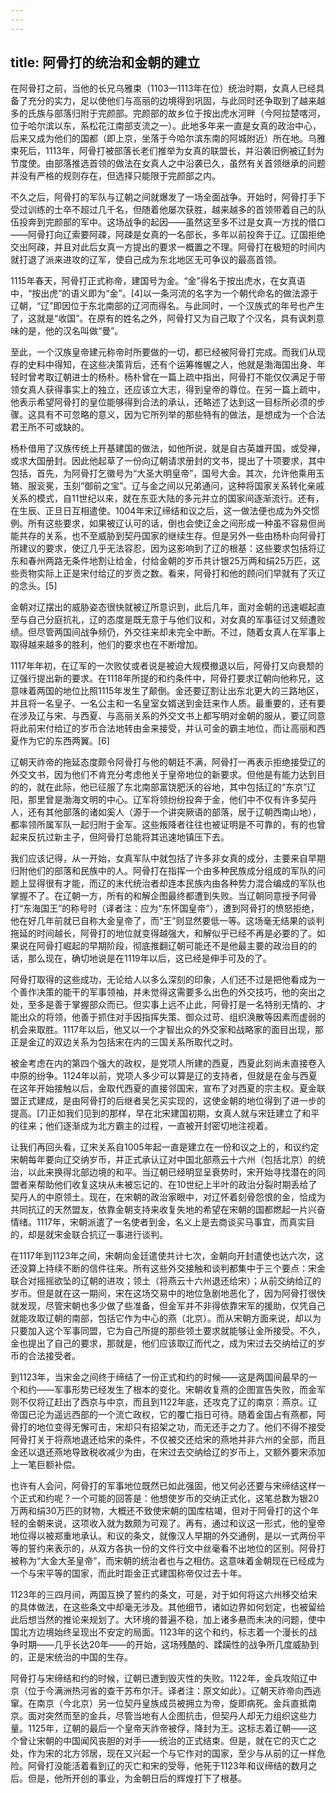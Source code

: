 ```yaml
---
---
---
```

title: 阿骨打的统治和金朝的建立
---



在阿骨打之前，当他的长兄乌雅束（1103—1113年在位）统治时期，女真人已经具备了充分的实力，足以使他们与高丽的边境得到巩固，与此同时还争取到了越来越多的氏族与部落归附于完颜部。完颜部的故乡位于按出虎水河畔（今阿拉楚喀河，位于哈尔滨以东，系松花江南部支流之一）。此地多年来一直是女真的政治中心，后来又成为他们的国都（即上京，坐落于今哈尔滨东南的阿城附近）所在地。乌雅束死后，1113年，阿骨打被部落长老们推举为女真的联盟长，并沿袭旧例被辽封为节度使。由部落推选首领的做法在女真人之中沿袭已久，虽然有关首领继承的问题并没有严格的规则存在，但选择只能限于完颜部之内。

不久之后，阿骨打的军队与辽朝之间就爆发了一场全面战争。开始时，阿骨打手下受过训练的士卒不超过几千名，但随着他屡次获胜，越来越多的首领带着自己的队伍投奔到完颜部的军中。这场战争的起因——虽然这至多不过是女真一方找的借口——阿骨打向辽索要阿疎，阿疎是女真的一名部长，多年以前投奔于辽。辽国拒绝交出阿疎，并且对此后女真一方提出的要求一概置之不理。阿骨打在极短的时间内就打退了派来进攻的辽军，使自己成为东北地区无可争议的最高首领。

1115年春天，阿骨打正式称帝，建国号为金。“金”得名于按出虎水，在女真语中，“按出虎”的语义即为“金”。[4]以一条河流的名字为一个朝代命名的做法源于辽朝，“辽”即因位于东北南部的辽河而得名。与此同时，一个汉族式的年号也产生了，这就是“收国”。在原有的姓名之外，阿骨打又为自己取了个汉名，具有讽刺意味的是，他的汉名叫做“曼”。

至此，一个汉族皇帝建元称帝时所要做的一切，都已经被阿骨打完成。而我们从现存的史料中得知，在这些决策背后，还有个运筹帷幄之人，他就是渤海国出身、年轻时曾考取辽朝进士的杨朴。杨朴曾在一篇上疏中指出，阿骨打不能仅仅满足于带领女真人获得事实上的独立，还应该立大志，得到皇帝的尊位。在另一篇上疏中，他表示希望阿骨打的皇位能够得到合法的承认，还略述了达到这一目标所必须的步骤。这具有不可忽略的意义，因为它所列举的那些特有的做法，是想成为一个合法君王所不可或缺的。

杨朴借用了汉族传统上开基建国的做法，如他所说，就是自古英雄开国，或受禅，或求大国册封。因此他起草了一份向辽朝请求册封的文书，提出了十项要求，其中包括，首先，为阿骨打乞徽号为“大圣大明皇帝”，国号大金。其次，允许他乘用玉辂、服衮冕，玉刻“御前之宝”。辽与金之间以兄弟通问，这种将国家关系转化亲戚关系的模式，自11世纪以来，就在东亚大陆的多元并立的国家间逐渐流行。还有，在生辰、正旦日互相遣使。1004年宋辽缔结和议之后，这一做法便也成为外交惯例。所有这些要求，如果被辽认可的话，倒也会使辽金之间形成一种虽不容易但尚能共存的关系，也不至威胁到契丹国家的继续生存。但是另外一些由杨朴向阿骨打所建议的要求，使辽几乎无法容忍，因为这影响到了辽的根基：这些要求包括将辽东和春州两路无条件地割让给金，付给金朝的岁币共计银25万两和绢25万匹，这些贡物实际上正是宋付给辽的岁贡之数。看来，阿骨打和他的顾问们早就有了灭辽的念头。[5]

金朝对辽摆出的威胁姿态很快就被辽所意识到，此后几年，面对金朝的迅速崛起直至与自己分庭抗礼，辽的态度是既无意于与他们议和，对女真的军事征讨又频遭败绩。但尽管两国间战争频仍，外交往来却未完全中断。不过，随着女真人在军事上取得越来越多的胜利，他们的要求也在不断增加。

1117年年初，在辽军的一次败仗或者说是被迫大规模撤退以后，阿骨打又向衰颓的辽强行提出新的要求。在1118年所提的和约条件中，阿骨打要求辽朝向他称兄，这意味着两国的地位比照1115年发生了颠倒。金还要辽割让出东北更大的三路地区，并且将一名皇子、一名公主和一名皇室女婿送到金廷来作人质。最重要的，还有要在涉及辽与宋、与西夏、与高丽关系的外交文书上都写明对金朝的服从，要辽同意将此前宋付给辽的岁币合法地转由金来接受，并认可金的霸主地位，而让高丽和西夏作为它的东西两翼。[6]

辽朝天祚帝的拖延态度颇令阿骨打与他的朝廷不满，阿骨打一再表示拒绝接受辽的外交文书，因为他们不肯充分考虑他关于皇帝地位的新要求。但他是有能力达到目的的，就在此际，他已征服了东北南部富饶肥沃的谷地，其中包括辽的“东京”辽阳，那里曾是渤海文明的中心。辽军将领纷纷投奔于金，他们中不仅有许多契丹人，还有其他部落的诸如奚人（源于一个讲突厥语的部落，居于辽朝西南山地），都率领所属军队一起归附于金军。这些叛降者往往也被证明是不可靠的，有的也曾起来反抗过新主子，但阿骨打总能将其迅速地镇压下去。

我们应该记得，从一开始，女真军队中就包括了许多非女真的成分，主要来自早期归附他们的部落和民族中的人。阿骨打在指挥一个由多种民族成分组成的军队的问题上显得很有才能，而辽的末代统治者却连本民族内由各种势力混合编成的军队也掌握不了。在辽朝一方，所有的和解企图最终都遭到失败。当辽朝同意授予阿骨打“东海国王”的称号时（译者注：应为“东怀国皇帝”），遭到阿骨打的愤怒拒绝，他在好几年前就已自称大金皇帝了，而“王”则显然要低一等。这场毫无结果的谈判拖延的时间越长，阿骨打的地位就变得越强大，和解似乎已经不再是必要的了。如果说在阿骨打崛起的早期阶段，彻底推翻辽朝可能还不是他最主要的政治目的的话，那么现在，确切地说是在1119年以后，这已经是伸手可及的了。

阿骨打取得的这些成功，无论给人以多么深刻的印象，人们还不过是把他看成为一个善作决策的能干的军事领袖，并未觉得这需要多么出色的外交技巧，他的突出之处，至多是善于掌握部众而已。但实事上远不止此，阿骨打是一名特别无情的、才能出众的将领，他善于抓住对手因指挥失策、御众过苛、组织涣散等因素而虚弱的机会来取胜。1117年以后，他又以一个才智出众的外交家和战略家的面目出现，那正是金辽的双边关系为包括宋在内的三国关系所取代之时。

被金考虑在内的第四个强大的政权，是党项人所建的西夏，西夏此刻尚未直接卷入中原的纷争。1124年以前，党项人多少可以算是辽的支持者，但就是在金与西夏在这年开始接触以后，金取代西夏的直接邻国宋，宣布了对西夏的宗主权。夏金联盟正式建成，是由阿骨打的后继者吴乞买实现的，这使金朝的地位得到了进一步的提高。[7]正如我们见到的那样，早在北宋建国初期，女真人就与宋廷建立了和平的往来；他们逐渐成为北方霸主的过程，一直被开封密切地注视着。

让我们再回头看，辽宋关系自1005年起一直是建立在一份和议之上的，和议约定宋朝每年要向辽交纳岁币，并正式承认辽对中国北部燕云十六州（包括北京）的统治，以此来换得北部边境的和平。当辽朝已经明显呈衰势时，宋开始寻找潜在的同盟者来帮助他们收复这块从未被忘记的、在10世纪上半叶的政治分裂时期丢给了契丹人的中原领土。现在，在宋朝的政治家眼中，对辽怀着刻骨怨恨的金，恰成为共同抗辽的天然盟友，依靠金朝支持来收复失地的希望在宋朝的国都燃起一片兴奋情绪。1117年，宋朝派遣了一名使者到金，名义上是去商谈买马事宜，而真实目的，却是就宋金联合抗辽一事进行谈判。

在1117年到1123年之间，宋朝向金廷遣使共计七次，金朝向开封遣使也达六次，这还没算上持续不断的信件往来。所有这些外交接触和谈判都集中于三个要点：宋金联合对摇摇欲坠的辽朝的进攻；领土（将燕云十六州退还给宋）；从前交纳给辽的岁币。但是就在这一期间，宋在这场交易中的地位急剧地恶化了，因为阿骨打很快就发现，尽管宋朝也多少做了些准备，但金军并不非得依靠宋军的援助，仅凭自己就能攻取辽朝的南部，包括它作为中心的燕（北京）。而从宋朝方面来说，却以为只要加入这个军事同盟，它为自己所提的那些领土要求就能够让金所接受。不久，金也提出了自己的要求，那就是，他们应该取辽而代之，成为宋过去交纳给辽的岁币的合法接受者。

到1123年，当宋金之间终于缔结了一份正式和约的时候——这是两国间最早的一个和约——军事形势已经发生了根本的变化。宋朝收复燕的企图宣告失败，而金军则不仅将辽赶出了西京与中京，而且到1122年底，还攻克了辽的南京：燕京。辽帝国已沦为遥远西部的一个流亡政权，它的覆亡指日可待。随着金国占有燕都，阿骨打的地位变得无懈可击，宋却只有招架之功，而无还手之力了。他们不得不接受阿骨打关于将燕地退还给宋的条件，不仅被交还给宋的燕地并非六州的全部，而且金还以退还燕地导致税收减少为由，在宋过去交纳给辽的岁币上，又额外要宋添加上一笔巨额补偿。

也许有人会问，阿骨打的军事地位既然已如此强固，他又何必还要与宋缔结这样一个正式和约呢？一个可能的回答是：他想使岁币的交纳正式化，这笔总数为银20万两和绢30万匹的财物，大概还不致使宋朝的国库枯竭，但对于阿骨打的这个年轻的金朝来说，这项收入就为数颇为可观了。再有，通过和议这一形式，他的皇帝地位得以被郑重地承认。和议的条文，就像汉人早期的外交通例，是以一式两份平等的誓约来表示的，从双方各执一份的文件行文中丝毫看不出地位的区别。阿骨打被称为“大金大圣皇帝”，而宋朝的统治者也与之相仿。这意味着金朝现在已经成为一个与宋平等的国家，而此时距金正式建国称帝仅过去十年。

1123年的三四月间，两国互换了誓约的条文，可是，对于如何将这六州移交给宋的具体做法，在这些条文中却毫无涉及。其他细节，诸如边界如何划定，也被留给此后想当然的推论来规划了。大环境的普遍不稳，加上诸多悬而未决的问题，使中国北方边境始终呈现出不安定的局面。1123年的这个和约，标志着一个漫长的战争时期——几乎长达20年——的开始，这场残酷的、蹂躏性的战争所几度威胁到的，正是宋统治的中国的生存。

阿骨打与宋缔结和约的时候，辽朝已遭到毁灭性的失败。1122年，金兵攻陷辽中京（位于今满洲热河省的查干苏布尔汗。译者注：原文如此）。辽朝天祚帝向西逃窜。在南京（今北京）另一位契丹皇族成员被拥立为帝，旋即病死。金兵直抵南京。面对突然而至的金兵，尽管当地有人企图抗击，但契丹人却无力组织这些力量。1125年，辽朝的最后一个皇帝天祚帝被俘，降封为王。这标志着辽朝——这个曾让宋朝的中国闻风丧胆的对手——统治的正式结束。但是，就在它的灭亡之处，作为宋的北方邻居，现在又兴起一个与它作对的国家，至少与从前的辽一样危险。阿骨打没能活着看到辽的灭亡和宋的受辱，他死于1123年和议缔结的数月之后。但是，他所开创的事业，为金朝日后的辉煌打下了根基。